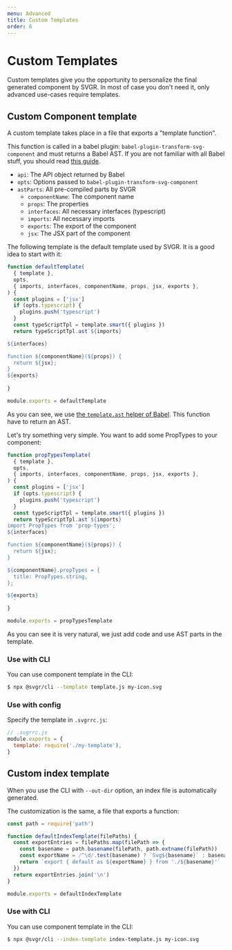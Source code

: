 ```yaml
---
menu: Advanced
title: Custom Templates
order: 6
---
```


# Custom Templates

Custom templates give you the opportunity to personalize the final generated component by SVGR. In most of case you don't need it, only advanced use-cases require templates.

## Custom Component template

A custom template takes place in a file that exports a "template function".

This function is called in a babel plugin: `babel-plugin-transform-svg-component` and must returns a Babel AST. If you are not familiar with all Babel stuff, you should read [this guide](https://github.com/jamiebuilds/babel-handbook).

- `api`: The API object returned by Babel
- `opts`: Options passed to `babel-plugin-transform-svg-component`
- `astParts`: All pre-compiled parts by SVGR
  - `componentName`: The component name
  - `props`: The properties
  - `interfaces`: All necessary interfaces (typescript)
  - `imports`: All necessary imports
  - `exports`: The export of the component
  - `jsx`: The JSX part of the component

The following template is the default template used by SVGR. It is a good idea to start with it:

```js
function defaultTemplate(
  { template },
  opts,
  { imports, interfaces, componentName, props, jsx, exports },
) {
  const plugins = ['jsx']
  if (opts.typescript) {
    plugins.push('typescript')
  }
  const typeScriptTpl = template.smart({ plugins })
  return typeScriptTpl.ast`${imports}

${interfaces}

function ${componentName}(${props}) {
  return ${jsx};
}
${exports}
  `
}

module.exports = defaultTemplate
```

As you can see, we use [the `template.ast` helper of Babel](https://babeljs.io/docs/en/babel-template#template). This function have to return an AST.

Let's try something very simple. You want to add some PropTypes to your component:

```js
function propTypesTemplate(
  { template },
  opts,
  { imports, interfaces, componentName, props, jsx, exports },
) {
  const plugins = ['jsx']
  if (opts.typescript) {
    plugins.push('typescript')
  }
  const typeScriptTpl = template.smart({ plugins })
  return typeScriptTpl.ast`${imports}
import PropTypes from 'prop-types';
${interfaces}

function ${componentName}(${props}) {
  return ${jsx};
}

${componentName}.propTypes = {
  title: PropTypes.string,
};

${exports}
  `
}

module.exports = propTypesTemplate
```

As you can see it is very natural, we just add code and use AST parts in the template.

### Use with CLI

You can use component template in the CLI:

```sh
$ npx @svgr/cli --template template.js my-icon.svg
```

### Use with config

Specify the template in `.svgrrc.js`:

```js
// .svgrrc.js
module.exports = {
  template: require('./my-template'),
}
```

## Custom index template

When you use the CLI with `--out-dir` option, an index file is automatically generated.

The customization is the same, a file that exports a function:

```js
const path = require('path')

function defaultIndexTemplate(filePaths) {
  const exportEntries = filePaths.map(filePath => {
    const basename = path.basename(filePath, path.extname(filePath))
    const exportName = /^\d/.test(basename) ? `Svg${basename}` : basename
    return `export { default as ${exportName} } from './${basename}'`
  })
  return exportEntries.join('\n')
}

module.exports = defaultIndexTemplate
```

### Use with CLI

You can use component template in the CLI:

```sh
$ npx @svgr/cli --index-template index-template.js my-icon.svg
```
